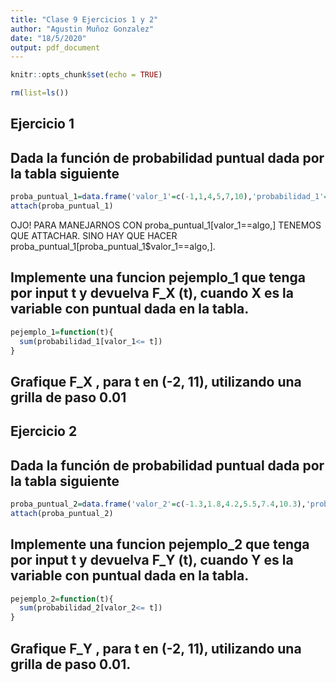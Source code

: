```yaml
---
title: "Clase 9 Ejercicios 1 y 2"
author: "Agustin Muñoz Gonzalez"
date: "18/5/2020"
output: pdf_document
---
```


```r
knitr::opts_chunk$set(echo = TRUE)
```

```r
rm(list=ls())
```

## Ejercicio 1

## Dada la función de probabilidad puntual dada por la tabla siguiente

```r
proba_puntual_1=data.frame('valor_1'=c(-1,1,4,5,7,10),'probabilidad_1'=c(2/24,6/24,4/24,1/24,7/24,4/24))
attach(proba_puntual_1)
```

OJO! PARA MANEJARNOS CON proba_puntual_1[valor_1==algo,] TENEMOS QUE ATTACHAR. SINO HAY QUE HACER proba_puntual_1[proba_puntual_1$valor_1==algo,].

## Implemente una funcion pejemplo_1 que tenga por input t y devuelva F_X (t), cuando X es la variable con puntual dada en la tabla. 

```r
pejemplo_1=function(t){
  sum(probabilidad_1[valor_1<= t])
}
```


## Grafique F_X , para t en (-2, 11), utilizando una grilla de paso 0.01

\clearpage

## Ejercicio 2

## Dada la función de probabilidad puntual dada por la tabla siguiente

```r
proba_puntual_2=data.frame('valor_2'=c(-1.3,1.8,4.2,5.5,7.4,10.3),'probabilidad_2'=c(1/6,1/6,1/6,1/6,1/6,1/6))
attach(proba_puntual_2)
```

## Implemente una funcion pejemplo_2 que tenga por input t y devuelva F_Y (t), cuando Y es la variable con puntual dada en la tabla.

```r
pejemplo_2=function(t){
  sum(probabilidad_2[valor_2<= t])
}
```

## Grafique F_Y , para t en (-2, 11), utilizando una grilla de paso 0.01.
